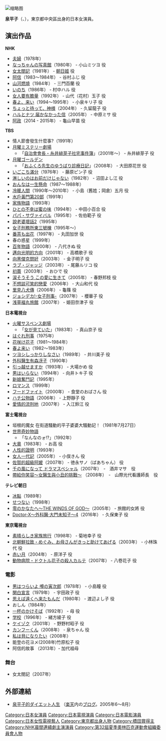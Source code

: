 [[File:Pinko_Izumi_cropped.jpg|缩略图]]
{{japanese|japanese=泉平子|kana=いずみピンコ|romaji=Izumi Pinko}}

'''泉平子'''（'''{{lang|ja|泉ピン子}}'''、{{bd|1947年|9月11日|||Izumi Pinko}}），東京都中央區出身的日本女演員。

== 演出作品 ==
'''NHK'''
* [[夫婦|夫婦]]（1978年）
* [[なっちゃんの写真館|なっちゃんの写真館]]（1980年） - 小山ミツヨ 役
* [[女太閤記|女太閤記]]（1981年） - [[旭姬|朝日姬]] 役
* [[阿信|阿信]]（1983～1984年） - 谷村ふじ 役
* [[山河燃燒|山河燃燒]]（1984年） - 三門百蘭 役
* [[いのち_(NHK大河ドラマ)|いのち]]（1986年） - 村中ハル 役
* [[女人要有膽量|女人要有膽量]]（1992年） - 山代（花村）玉子 役
* [[春よ、来い_(朝ドラ)|春よ、来い]]（1994～1995年） - 小泉キリ子 役
* [[ちょっと待って、神様|ちょっと待って、神様]]（2004年） - 久留龍子 役
* [[ハルとナツ_届かなかった信|ハルとナツ 届かなかった信]]（2005年） - 中原ミサ 役
* [[阿政|阿政]]（2014 - 2015年） - 龜山早苗 役
'''TBS'''
* 情人節會發生什麼事?（1991年）
* [[月曜ミステリー劇場|月曜ミステリー劇場]] 
** 「[[自治會會長・糸井緋芽子社宅事件簿|自治會會長・糸井緋芽子社宅事件簿]]」（2001年～） - 糸井緋芽子 役
* [[月曜ゴールデン|月曜ゴールデン]]
** 「[[おふくろ先生のゆうばり診療日記|おふくろ先生のゆうばり診療日記]]」（2008年） - 大田原花世 役
* [[いごこち滿分|いごこち滿分]]（1976年） - 藤原ピン子 役
* [[淋しいのはお前だけじゃない|淋しいのはお前だけじゃない]]（1982年） - 沼田よし江 役
* [[おんなは一生懸命|おんなは一生懸命]]（1987～1988年）
* [[冷暖人間|冷暖人間]]（1990年～2010年） - 小島（舊姓；岡倉）五月 役
* [[水戶黃門_(ナショナル劇場)|水戶黃門第20部]]（1991年）
* [[家族物語|家族物語]]（1993年）
* [[ひとの不幸は蜜の味|ひとの不幸は蜜の味]]（1994年） - 中田小百合 役
* [[パパ・サヴァイバル|パパ・サヴァイバル]]（1995年） - 佐伯範子 役
* [[說老婆壞話2|說老婆壞話2]]（1995年）
* [[女子刑務所東三號棟|女子刑務所東三號棟]]（1995年～）
* [[番茶も出花|番茶も出花]]（1997年） - 丸田加世 役
* 春の惑星（1999年）
* [[百年物語|百年物語]]（2000年） - 八代きぬ 役
* [[邁向光明的方向|邁向光明的方向]]（2001年） - 高橋歌子 役
* [[向黑傑克問好|向黑傑克問好]]（2003年） - 金子明子 役
* [[ラブ・ジャッジ|ラブ・ジャッジ]]（2003年） - 尾藤ルリコ 役
* [[初蕾|初蕾]]（2003年） - おひで 役
* [[涙そうそう_この愛に生きて|涙そうそう この愛に生きて]]（2005年） - 春野邦枝 役
* [[不想談可笑的戀愛|不想談可笑的戀愛]]（2006年） - 大山和代 役
* [[里見八犬傳|里見八犬傳]]（2006年） - 龜篠 役
* [[ジョシデカ!-女子刑事-|ジョシデカ!-女子刑事-]]（2007年） - 櫻華子 役
* [[浅草福丸旅館|浅草福丸旅館]]（2007年） - 姫田奈津子 役
'''日本電視台'''
* [[火曜サスペンス劇場|火曜サスペンス劇場]]
** 「[[女が見ていた|女が見ていた]]」（1983年） - 真山京子 役
* [[はぐれ刑事|はぐれ刑事]]（1975年）
* [[花咲け花子|花咲け花子]]（1981～1984年）
* [[春よ来い_(日本テレビ・月曜スター劇場)|春よ来い]]（1982～1983年）
* [[ツヨシしっかりしなさい|ツヨシしっかりしなさい]]（1989年） - 井川美子 役
* [[外科醫生有森冴子|外科醫生有森冴子]]（1990年）
* [[引っ越せますか|引っ越せますか]]（1993年） - 大場かめ 役
* [[男はいらない|男はいらない]]（1994年） - 向井トキ子 役
* [[新娘奮鬥記|新娘奮鬥記]]（1995年）
* [[ロマンス_(テレビドラマ)|ロマンス]]（1999年）
* [[フードファイト|フードファイト]]（2000年） - 食堂のおばさん 役
* [[ハチ公物語|ハチ公物語]]（2006年） - 上野靜子 役
* [[愛情的流刑地|愛情的流刑地]]（2007年） - 入江鈴江 役
'''富士電視台'''
* 垣根的魔女 在街道騷動的平子婆婆大騷動記！（1981年7月27日）
* [[世界奇妙物語|世界奇妙物語]]
** 「なんなのォ!?」（1992年）
* [[大奧_(電視劇)|大奧]]（1983年） - お高 役
* [[人性的證明|人性的證明]]（1993年）
* [[女人一代記|女人一代記]]（2005年） - 小俣きん 役 
* [[佐賀的超級阿嬤|佐賀的超級阿嬤]]（2007年） - 徳永サノ（ばあちゃん） 役
* [[千の風になって_ドラマスペシャル|千の風になって ドラマスペシャル]]（2007年）　‐　酒井マサ　役
* [[帶給你笑容〜女醫生與小丑的挑戰〜|帶給你笑容〜女醫生與小丑的挑戰〜]] （2008年）　‐　山際光代看護師長　役
'''テレビ朝日'''
* [[冰點|冰點]]（1989年）
* [[せつない|せつない]]（1998年）
* [[零のかなたへ～THE_WINDS_OF_GOD～|零のかなたへ～THE WINDS OF GOD～]]（2005年） - 旅館的女將 役
* [[Doctor-X～外科醫·大門未知子～|Doctor-X～外科醫·大門未知子～4]]（2016年） - 久保東子 役
'''東京電視台'''
* [[素晴らしき家族旅行|素晴らしき家族旅行]]（1998年） - 菊地幸子 役
* [[北朝鮮拉致・めぐみ、お母さんがきっと助けてあげる|北朝鮮拉致・めぐみ、お母さんがきっと助けてあげる]]（2003年） - 小林珠代 役
* [[赤い月|赤い月]]（2004年） - 原洋子 役
* [[動物病院・ドクトル花子の殺人カルテ|動物病院・ドクトル花子の殺人カルテ]]（2007年） - 八卷花子 役
=== 電影 ===
* [[男はつらいよ_噂の寅次郎|男はつらいよ 噂の寅次郎]]（1978年） - 小島瞳 役
* [[関白宣言|関白宣言]]（1979年） - 宇田政子 役
* [[思えば遠くへ来たもんだ|思えば遠くへ来たもんだ]]（1980年） - 渡辺よし子 役
* おしん（1984年）
* [[一杯のかけそば|一杯のかけそば]]（1992年） - 母 役
* [[学校_(映画)|学校]]（1996年） - 緒方綾子 役 
* [[ケイゾク|ケイゾク]]（2001年） - 野野村昭子 役
* [[功夫小子_(2007年电影)|カンフーくん]]（2008年） - 泉ちゃん 役
* [[私は貝になりたい|私は貝になりたい]]（2008年）
* 能登の花ヨメ(2008年)竹原松子 役
* 阿信的故事 （2013年）- 加代祖母

=== 舞台 ===
* 女太閤記（2007年）

== 外部連結 ==
* [http://plaza.rakuten.co.jp/pinko/ 泉平子的ダイエット人生] {{Wayback|url=http://plaza.rakuten.co.jp/pinko/ |date=20160707144845 }}（[[楽天|楽天]]内の[[ブログ|ブログ]]。2005年6～8月）

{{連續電視小說主演演員}}
{{Portal bar|日本|电影|人物}}
{{Authority_control}}
{{DEFAULTSORT:Izumi Pinko}}
[[Category:日本女演員|Category:日本女演員]]
[[Category:日本電視演員|Category:日本電視演員]]
[[Category:日本電影演員|Category:日本電影演員]]
[[Category:日本女性電視藝人|Category:日本女性電視藝人]]
[[Category:東京都出身人物|Category:東京都出身人物]]
[[Category:橋田賞得主|Category:橋田賞得主]]
[[Category:NHK晨間連續劇主演演員|Category:NHK晨間連續劇主演演員]]
[[Category:第32屆夏季奧林匹克運動會組織委員會人物|Category:第32屆夏季奧林匹克運動會組織委員會人物]]